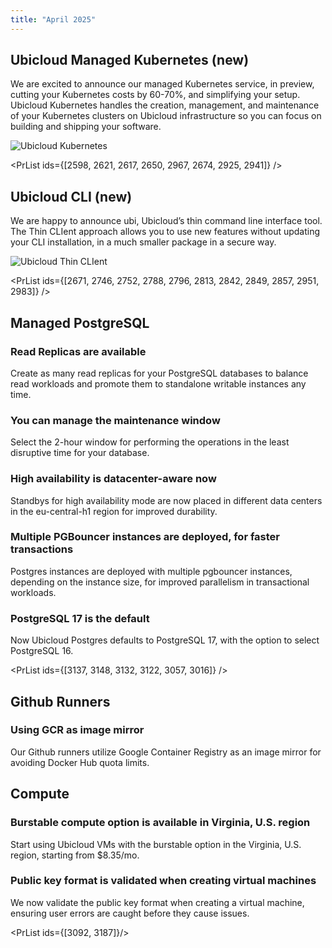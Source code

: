 ```yaml
---
title: "April 2025"
---
```



## Ubicloud Managed Kubernetes (new)

We are excited to announce our managed Kubernetes service, in preview, cutting your Kubernetes costs by 60-70%, and simplifying your setup. Ubicloud Kubernetes handles the creation, management, and maintenance of your Kubernetes clusters on Ubicloud infrastructure so you can focus on building and shipping your software.

![Ubicloud Kubernetes](/changelog/2025-04-kubernetes.png)

<PrList ids={[2598, 2621, 2617, 2650, 2967, 2674, 2925, 2941]} />

## Ubicloud CLI (new)
We are happy to announce ubi, Ubicloud’s thin command line interface tool. The Thin CLIent approach allows you to use new features without updating your CLI installation, in a much smaller package in a secure way.

![Ubicloud Thin CLIent](/changelog/2025-04-cli.jpg)

<PrList ids={[2671, 2746, 2752, 2788, 2796, 2813, 2842, 2849, 2857, 2951, 2983]} />

## Managed PostgreSQL
### Read Replicas are available
Create as many read replicas for your PostgreSQL databases to balance read workloads and promote them to standalone writable instances any time.

### You can manage the maintenance window
Select the 2-hour window for performing the operations in the least disruptive time for your database.

### High availability is datacenter-aware now
Standbys for high availability mode are now placed in different data centers in the  eu-central-h1 region for improved durability.

### Multiple PGBouncer instances are deployed, for faster transactions
Postgres instances are deployed with multiple pgbouncer instances, depending on the instance size, for improved parallelism in transactional workloads.

### PostgreSQL 17 is the default
Now Ubicloud Postgres defaults to PostgreSQL 17, with the option to select PostgreSQL 16.

<PrList ids={[3137, 3148, 3132, 3122, 3057, 3016]} />

## Github Runners
### Using GCR as image mirror
Our Github runners utilize Google Container Registry as an image mirror for avoiding Docker Hub quota limits.

<PrList ids={[3078]}/>

## Compute
### Burstable compute option is available in Virginia, U.S. region
Start using Ubicloud VMs with the burstable option in the Virginia, U.S. region, starting from $8.35/mo.

### Public key format is validated when creating virtual machines
We now validate the public key format when creating a virtual machine, ensuring user errors are caught before they cause issues.

<PrList ids={[3092, 3187]}/>
